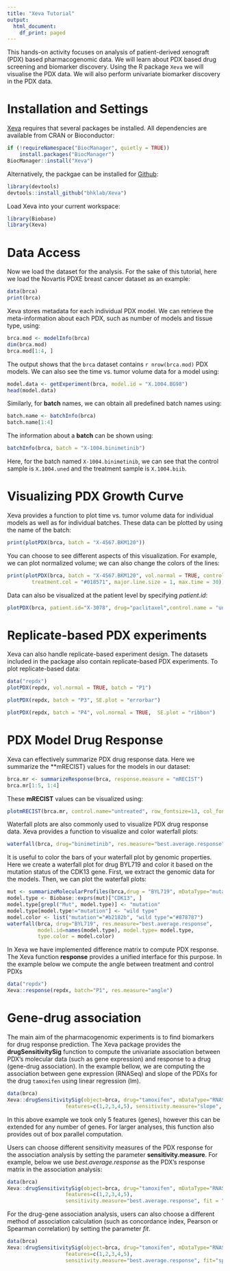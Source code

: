 ```yaml
---
title: "Xeva Tutorial"
output:
  html_document:
    df_print: paged
---
```


This hands-on activity focuses on analysis of patient-derived xenograft (PDX) based pharmacogenomic data. We will learn about PDX based drug screening and biomarker discovery. Using the R package `Xeva` we will visualise the PDX data. We will also perform univariate biomarker discovery in the PDX data.


# Installation and Settings

[Xeva](https://bioconductor.org/packages/3.9/bioc/html/Xeva.html) requires that several packages be installed. All dependencies are available from CRAN or Bioconductor:

```r
if (!requireNamespace("BiocManager", quietly = TRUE))
    install.packages("BiocManager")
BiocManager::install("Xeva")
```
Alternatively, the packgae can be installed for [Github](https://github.com/bhklab/Xeva):
```r
library(devtools)
devtools::install_github("bhklab/Xeva")
```

Load Xeva into your current workspace:
```r
library(Biobase)
library(Xeva)
```

# Data Access
Now we load the dataset for the analysis. For the sake of this tutorial, here we load the Novartis PDXE \cite{gao2015high} breast cancer dataset as an example:
```r
data(brca)
print(brca)
```

Xeva stores metadata for each individual PDX model.
We can retrieve the meta-information about each PDX, such as number of models and tissue type, using:
```r
brca.mod <- modelInfo(brca)
dim(brca.mod)
brca.mod[1:4, ]
```
The output shows that the `brca` dataset contains `r nrow(brca.mod)` PDX models.
We can also see the time vs. tumor volume data for a model using:

```r
model.data <- getExperiment(brca, model.id = "X.1004.BG98")
head(model.data)
```

Similarly, for **batch** names, we can obtain all predefined batch names using:

```r
batch.name <- batchInfo(brca)
batch.name[1:4]
```

The information about a **batch** can be shown using:
```r
batchInfo(brca, batch = "X-1004.binimetinib")
```
Here, for the batch named `X-1004.binimetinib`, we can see that the control sample is `X.1004.uned` and the treatment sample is `X.1004.biib`.






# Visualizing PDX Growth Curve

Xeva provides a function to plot time vs. tumor volume data for individual models as well as for individual batches. These data can be plotted by using the name of the batch:

```r
print(plotPDX(brca, batch = "X-4567.BKM120"))
```


You can choose to see different aspects of this visualization. For example, we can plot normalized volume; we can also change the colors of the lines:
```r
print(plotPDX(brca, batch = "X-4567.BKM120", vol.normal = TRUE, control.col = "#a6611a",
        treatment.col = "#018571", major.line.size = 1, max.time = 30))
```


Data can also be visualized at the patient level by specifying *patient.id*:
```r
plotPDX(brca, patient.id="X-3078", drug="paclitaxel",control.name = "untreated")
```




# Replicate-based PDX experiments
Xeva can also handle replicate-based experiment design. The datasets included in the package also contain replicate-based PDX experiments. To plot replicate-based data:
```r
data("repdx")
plotPDX(repdx, vol.normal = TRUE, batch = "P1")
```

```r
plotPDX(repdx, batch = "P3", SE.plot = "errorbar")
```

```r
plotPDX(repdx, batch = "P4", vol.normal = TRUE,  SE.plot = "ribbon")
```




# PDX Model Drug Response
Xeva can effectively summarize PDX drug response data. Here we summarize the **mRECIST} values for the models in our dataset:

```r
brca.mr <- summarizeResponse(brca, response.measure = "mRECIST")
brca.mr[1:5, 1:4]
```

These **mRECIST** values can be visualized using:

```r
plotmRECIST(brca.mr, control.name="untreated", row_fontsize=13, col_fontsize=12)
```


Waterfall plots are also commonly used to visualize PDX drug response data.
Xeva provides a function to visualize and color waterfall plots:

```r
waterfall(brca, drug="binimetinib", res.measure="best.average.response")
```
  

It is useful to color the bars of your waterfall plot by genomic properties.
Here we create a waterfall plot for drug BYL719 and color it based on the mutation status of the CDK13 gene.
First, we extract the genomic data for the models. Then, we can plot the waterfall plots:

```r
mut <- summarizeMolecularProfiles(brca,drug = "BYL719", mDataType="mutation")
model.type <- Biobase::exprs(mut)["CDK13", ]
model.type[grepl("Mut", model.type)] <- "mutation"
model.type[model.type!="mutation"] <- "wild type"
model.color <- list("mutation"="#b2182b", "wild type"="#878787")
waterfall(brca, drug="BYL719", res.measure="best.average.response",
          model.id=names(model.type), model.type= model.type,
          type.color = model.color)
```


In Xeva we have implemented difference matrix to compute PDX response.
The Xeva function **response** provides a unified interface for this purpose.
In the example below we compute the angle between treatment and control PDXs

```r
data("repdx")
Xeva::response(repdx, batch="P1", res.measure="angle")
```




# Gene-drug association
The main aim of the pharmacogenomic experiments is to find biomarkers for drug response prediction.
The Xeva package provides the **drugSensitivitySig** function to compute the univariate association between PDX's molecular data (such as gene expression) and response to a drug (gene-drug association). In the example bellow, we are computing the association between gene expression (RNASeq)
and slope of the PDXs for the drug `tamoxifen` using linear regression (lm).

```r
data(brca)
Xeva::drugSensitivitySig(object=brca, drug="tamoxifen", mDataType="RNASeq",
                   features=c(1,2,3,4,5), sensitivity.measure="slope", fit="lm")
```

In this above example we took only 5 features (genes), however this can be
extended for any number of genes. For larger analyses, this function also provides
out of box parallel computation.

Users can choose different sensitivity measures of the PDX response for the
association analysis by setting the parameter **sensitivity.measure**.
For example, below we use *best.average.response* as
the PDX's response matrix in the association analysis:
```r
data(brca)
Xeva::drugSensitivitySig(object=brca, drug="tamoxifen", mDataType="RNASeq",
                   features=c(1,2,3,4,5),
                   sensitivity.measure="best.average.response", fit = "lm")
```


For the drug-gene association analysis, users can also choose a different method
of association calculation (such as concordance index, Pearson or Spearman
correlation) by setting the parameter *fit*.

```r
data(brca)
Xeva::drugSensitivitySig(object=brca, drug="tamoxifen", mDataType="RNASeq",
                   features=c(1,2,3,4,5),
                   sensitivity.measure="best.average.response", fit="spearman")
```
